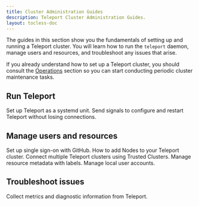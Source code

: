 ```yaml
---
title: Cluster Administration Guides
description: Teleport Cluster Administration Guides.
layout: tocless-doc
---
```


The guides in this section show you the fundamentals of setting up and running a
Teleport cluster. You will learn how to run the `teleport` daemon, manage users
and resources, and troubleshoot any issues that arise.

If you already understand how to set up a Teleport cluster, you should consult
the [Operations](./operations.mdx) section so you can start conducting periodic
cluster maintenance tasks.

## Run Teleport

<TileSet>
  <Tile href="./admin/daemon.mdx" title="Teleport Daemon" icon="wrench">
    Set up Teleport as a systemd unit.
  </Tile>
  <Tile href="./admin/graceful-restarts.mdx" title="Signals and Graceful Restarts" icon="wrench">
    Send signals to configure and restart Teleport without losing connections.
  </Tile>
</TileSet>

## Manage users and resources

<TileSet>
  <Tile href="./admin/github-sso.mdx" title="GitHub SSO" icon="wrench">
    Set up single sign-on with GitHub.
  </Tile>
  <Tile href="./admin/adding-nodes.mdx" title="Adding Nodes" icon="wrench">
    How to add Nodes to your Teleport cluster.
  </Tile>
  <Tile href="./admin/trustedclusters.mdx" title="Trusted Clusters" icon="wrench">
    Connect multiple Teleport clusters using Trusted Clusters.
  </Tile>
  <Tile href="./admin/labels.mdx" title="Labels" icon="wrench">
    Manage resource metadata with labels.
  </Tile>
  <Tile href="./admin/users.mdx" title="Local Users" icon="wrench">
    Manage local user accounts.
  </Tile>
</TileSet>

## Troubleshoot issues

<TileSet>
  <Tile href="./admin/troubleshooting.mdx" title="Troubleshooting" icon="wrench">
    Collect metrics and diagnostic information from Teleport.
  </Tile>
</TileSet>


